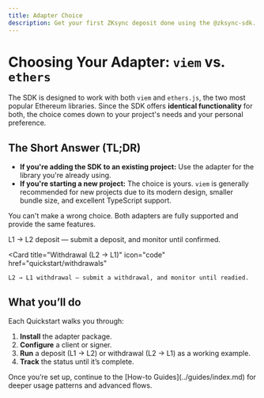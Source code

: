 ```yaml
---
title: Adapter Choice
description: Get your first ZKsync deposit done using the @zksync-sdk.
---
```


# Choosing Your Adapter: `viem` vs. `ethers`

The SDK is designed to work with both `viem` and `ethers.js`, the two most popular Ethereum libraries. Since the SDK offers **identical functionality** for both, the choice comes down to your project's needs and your personal preference.

## The Short Answer (TL;DR)

- **If you're adding the SDK to an existing project:** Use the adapter for the library you're already using.
- **If you're starting a new project:** The choice is yours. `viem` is generally recommended for new projects due to its modern design, smaller bundle size, and excellent TypeScript support.

You can't make a wrong choice. Both adapters are fully supported and provide the same features.

<Columns cols={2}>
  <Card
    title="Deposit (L1 → L2)"
    icon="code"
    href="quickstart/deposits"
  >
    L1 → L2 deposit — submit a deposit, and monitor until confirmed.
  </Card>

  <Card
    title="Withdrawal (L2 → L1)"
    icon="code"
    href="quickstart/withdrawals"
  >
    L2 → L1 withdrawal — submit a withdrawal, and monitor until readied.
  </Card>
</Columns>

## What you’ll do

Each Quickstart walks you through:

1. **Install** the adapter package.
2. **Configure** a client or signer.
3. **Run** a deposit (L1 → L2) or withdrawal (L2 → L1) as a working example.
4. **Track** the status until it’s complete.

<Info>
Once you’re set up, continue to the
[How-to Guides](../guides/index.md) for deeper usage patterns and advanced flows.
</Info>
